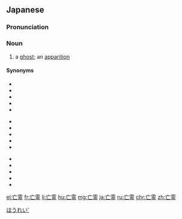 ==Japanese==
{{wikipedia|lang=ja}}
{{ja-kanjitab|ぼう|れい|yomi=o}}

===Pronunciation===
{{ja-pron|acc=h|ぼうれい|y=ko}}

===Noun===
{{ja-noun|ぼうれい|kyu=亡靈|hhira=ばうれい}}

# a [[ghost]]; an [[apparition]]

====Synonyms====
{{der-top3|Synonyms of 亡霊}}
* {{ja-r|魂|たましい}}
* {{ja-r|霊|れい}}
* {{ja-r|幽霊|ゆうれい}}
* {{ja-r|化け物|ばけもの}}
* {{ja-r|死霊|しりょう}}
{{der-mid3}}
* {{ja-r|妖怪|ようかい}}
* {{ja-r|お化け|おばけ}}
* {{ja-r|怨霊|おんりょう}}
* {{ja-r|幽鬼|ゆうき}}
* {{ja-r|魂魄|こんぱく}}
{{der-mid3}}
* {{ja-r|精霊|せいれい}}
* {{ja-r|妖魔|ようま}}
* {{ja-r|変化|へんげ}}
* {{ja-r|物の怪|もののけ}}
* {{ja-r|ゴースト}}
{{der-bottom}}

[[Category:ja:Death|ほうれい']]
[[el:亡霊]]
[[fr:亡霊]]
[[li:亡霊]]
[[hu:亡霊]]
[[mg:亡霊]]
[[ja:亡霊]]
[[ru:亡霊]]
[[chr:亡霊]]
[[zh:亡霊]]
